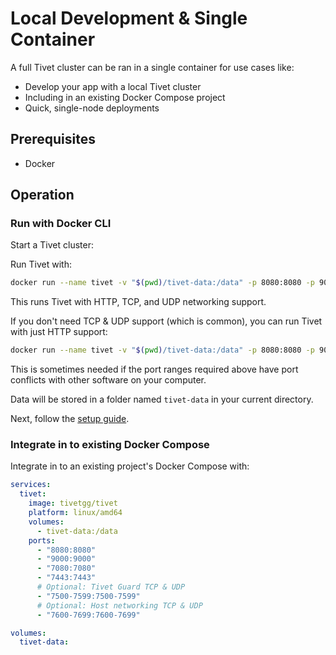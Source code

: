 # Local Development & Single Container

A full Tivet cluster can be ran in a single container for use cases like:

- Develop your app with a local Tivet cluster
- Including in an existing Docker Compose project
- Quick, single-node deployments

## Prerequisites

- Docker

## Operation

### Run with Docker CLI

Start a Tivet cluster:

<Tabs>
<Tab title="Recommended">

Run Tivet with:

```sh
docker run --name tivet -v "$(pwd)/tivet-data:/data" -p 8080:8080 -p 9000:9000 -p 7080:7080 -p 7443:7443 -p 7500-7599:7500-7599 -p 7600-7699:7600-7699 --platform linux/amd64 tivetgg/tivet
```

This runs Tivet with HTTP, TCP, and UDP networking support.

</Tab>
<Tab title="Limited Networking">

If you don't need TCP & UDP support (which is common), you can run Tivet with just HTTP support:

```sh
docker run --name tivet -v "$(pwd)/tivet-data:/data" -p 8080:8080 -p 9000:9000 -p 7080:7080 -p 7443:7443 --platform linux/amd64 tivetgg/tivet
```

This is sometimes needed if the port ranges required above have port conflicts with other software on your computer.

</Tab>
</Tabs>

Data will be stored in a folder named `tivet-data` in your current directory.

Next, follow the [setup guide](/docs/setup).

### Integrate in to existing Docker Compose

Integrate in to an existing project's Docker Compose with:

```yaml
services:
  tivet:
    image: tivetgg/tivet
    platform: linux/amd64
    volumes:
      - tivet-data:/data
    ports:
      - "8080:8080"
      - "9000:9000"
      - "7080:7080"
      - "7443:7443"
      # Optional: Tivet Guard TCP & UDP
      - "7500-7599:7500-7599"
      # Optional: Host networking TCP & UDP
      - "7600-7699:7600-7699"

volumes:
  tivet-data:
```

